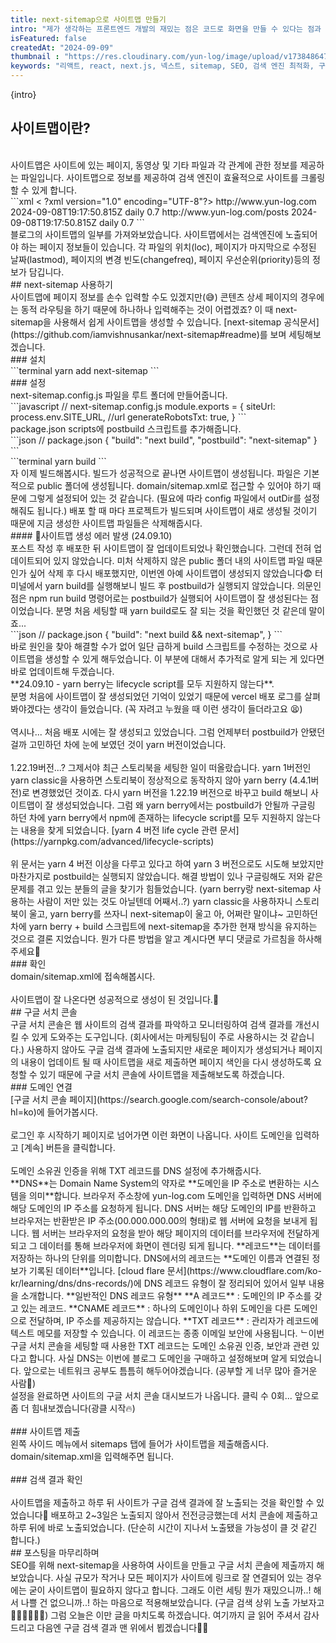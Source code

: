 ```yaml
---
title: next-sitemap으로 사이트맵 만들기
intro: "제가 생각하는 프론트엔드 개발의 재밌는 점은 코드로 화면을 만들 수 있다는 점과 만들어진 화면을 통해 사용자와 소통할 수 있다는 점입니다. 그렇기에 열심히 코드를 작성하여 배포했을때 많은 사용자와 만나게 될 것을 기대하게 됩니다. (아무도 안들어온다면 정말 아주 조금 속상할지도요...🥲) 그럼 어떻게 사용자를 사이트에 유입시킬 수 있을까요? 여러 마케팅 방법이 있겠지만 가장 비용이 들지 않는 방법은 구글, 네이버와 같은 검색 포털 사이트의 검색 결과에 잘 노출되게 하는 것입니다. 오늘은 검색 엔진이 우리 사이트의 정보를 잘 수집하여 검색 결과에 노출할 수 있도록 사이트맵을 만드는 과정을 소개해보겠습니다."
isFeatured: false
createdAt: "2024-09-09"
thumbnail : "https://res.cloudinary.com/yun-log/image/upload/v1738486471/8.next-sitemap/ixvphodgllzy1kio8efi.jpg"
keywords: "리액트, react, next.js, 넥스트, sitemap, SEO, 검색 엔진 최적화, 구글 서치 콘솔, next-sitemap"
---
```

<p>{intro}</p>
<Spacing size="lg" />

## 사이트맵이란?
<br/>
사이트맵은 사이트에 있는 페이지, 동영상 및 기타 파일과 각 관계에 관한 정보를 제공하는 파일입니다. 사이트맵으로 정보를 제공하여 검색 엔진이 효율적으로 사이트를 크롤링할 수 있게 합니다.
<br/>
```xml
< ?xml version="1.0" encoding="UTF-8"?>
  <urlset xmlns="http://www.sitemaps.org/schemas/sitemap/0.9" 
  xmlns:news="http://www.google.com/schemas/sitemap-news/0.9" 
  xmlns:xhtml="http://www.w3.org/1999/xhtml" 
  xmlns:mobile="http://www.google.com/schemas/sitemap-mobile/1.0" 
  xmlns:image="http://www.google.com/schemas/sitemap-image/1.1" 
  xmlns:video="http://www.google.com/schemas/sitemap-video/1.1">
    <url>
      <loc>http://www.yun-log.com</loc>
      <lastmod>2024-09-08T19:17:50.815Z</lastmod>
      <changefreq>daily</changefreq>
      <priority>0.7</priority>
    </url>
    <url>
      <loc>http://www.yun-log.com/posts</loc>
      <lastmod>2024-09-08T19:17:50.815Z</lastmod>
      <changefreq>daily</changefreq>
      <priority>0.7</priority>
    </url>
  </urlset>
```
<br/>
블로그의 사이트맵의 일부를 가져와보았습니다.
사이트맵에서는 검색엔진에 노출되어야 하는 페이지 정보들이 있습니다. 각 파일의 위치(loc), 페이지가 마지막으로 수정된 날짜(lastmod), 페이지의 변경 빈도(changefreq), 페이지 우선순위(priority)등의 정보가 담깁니다. 
<br/>
## next-sitemap 사용하기
<br/>
사이트맵에 페이지 정보를 손수 입력할 수도 있겠지만(😅) 콘텐츠 상세 페이지의 경우에는 동적 라우팅을 하기 때문에 하나하나 입력해주는 것이 어렵겠죠? 이 때 next-sitemap을 사용해서 쉽게 사이트맵을 생성할 수 있습니다. [next-sitemap 공식문서](https://github.com/iamvishnusankar/next-sitemap#readme)를 보며 세팅해보겠습니다.
<br/>
### 설치
<br/>
```terminal
yarn add next-sitemap
```
<br/>
### 설정
<br/>
next-sitemap.config.js 파일을 루트 폴더에 만들어줍니다.
<br/>
```javascript
// next-sitemap.config.js
module.exports = {
  siteUrl: process.env.SITE_URL, //url
  generateRobotsTxt: true, 
}
```
<br/>
package.json scripts에 postbuild 스크립트를 추가해줍니다. 
<br/>
```json
// package.json
{
  "build": "next build",
  "postbuild": "next-sitemap"
}
```
<br/>
```terminal
yarn build
```
<br/>
자 이제 빌드해봅시다. 빌드가 성공적으로 끝나면 사이트맵이 생성됩니다.
파일은 기본적으로 public 폴더에 생성됩니다. <HighlightText type="background" fontWeight={700}>domain/sitemap.xml</HighlightText>로 접근할 수 있어야 하기 때문에 그렇게 설정되어 있는 것 같습니다. (필요에 따라 config 파일에서 outDir를 설정해줘도 됩니다.)
배포 할 때 마다 프로젝트가 빌드되며 사이트맵이 새로 생성될 것이기 때문에 지금 생성한 사이트맵 파일들은 삭제해줍시다.
<br/>
#### 🚨사이트맵 생성 에러 발생 (24.09.10)
<br/>
포스트 작성 후 배포한 뒤 사이트맵이 잘 업데이트되었나 확인했습니다. 그런데 전혀 업데이트되어 있지 않았습니다. 미처 삭제하지 않은 public 폴더 내의 사이트맵 파일 때문인가 싶어 삭제 후 다시 배포했지만, 이번엔 아예 사이트맵이 생성되지 않았습니다😨 
터미널에서 yarn build를 실행해보니 빌드 후 postbuild가 실행되지 않았습니다. 의문인 점은 npm run build 명령어로는 postbuild가 실행되어 사이트맵이 잘 생성된다는 점이었습니다.
분명 처음 세팅할 때 yarn build로도 잘 되는 것을 확인했던 것 같은데 말이죠...
<br/>
```json
// package.json
{
  "build": "next build && next-sitemap",
}
```
<br/>
바로 원인을 찾아 해결할 수가 없어 일단 급하게 build 스크립트를 수정하는 것으로 사이트맵을 생성할 수 있게 해두었습니다.
이 부분에 대해서 추가적로 알게 되는 게 있다면 바로 업데이트해 두겠습니다.
<br/>
**24.09.10 - yarn berry는 lifecycle script를 모두 지원하지 않는다**.
<br/>
분명 처음에 사이트맵이 잘 생성되었던 기억이 있었기 때문에 vercel 배포 로그를 살펴봐야겠다는 생각이 들었습니다. (꼭 자려고 누웠을 때 이런 생각이 들더라고요 😫)
<br/>
<PostImage src="https://res.cloudinary.com/yun-log/image/upload/v1738486474/8.next-sitemap/jcmj2mej2rxrvyfykgl9.png" alt="vercel 배포 로그 - 사이트맵 생성 확인" width="905" height="254"/>
<br/>
역시나... 처음 배포 시에는 잘 생성되고 있었습니다. 그럼 언제부터 postbuild가 안됐던걸까 고민하던 차에 눈에 보였던 것이 yarn 버전이었습니다. 
<br/>
<PostImage src="https://res.cloudinary.com/yun-log/image/upload/v1738486467/8.next-sitemap/tyrelzkkx6zg6zxfsuvl.png" alt="vercel 배포 로그 - yarn 버전 확인" width="674" height="190"/>
<br/>
1.22.19버전...?
그제서야 최근 스토리북을 세팅한 일이 떠올랐습니다. yarn 1버전인 yarn classic을 사용하면 스토리북이 정상적으로 동작하지 않아 yarn berry (4.4.1버전)로 변경했었던 것이죠.
다시 yarn 버전을 1.22.19 버전으로 바꾸고 build 해보니 사이트맵이 잘 생성되었습니다.
그럼 왜 yarn berry에서는 postbuild가 안될까 구글링 하던 차에 yarn berry에서 npm에 존재하는 lifecycle script를 모두 지원하지 않는다는 내용을 찾게 되었습니다.
[yarn 4 버전 life cycle 관련 문서](https://yarnpkg.com/advanced/lifecycle-scripts)
<br/>
<PostImage src="https://res.cloudinary.com/yun-log/image/upload/v1738486477/8.next-sitemap/v4w1chdgmj5tj3ydydnm.png" alt="vercel 배포 로그 - yarn 버전 확인" width="948" height="418"/>
<br/>
위 문서는 yarn 4 버전 이상을 다루고 있다고 하여 yarn 3 버전으로도 시도해 보았지만 마찬가지로 postbuild는 실행되지 않았습니다.
해결 방법이 있나 구글링해도 저와 같은 문제를 겪고 있는 분들의 글을 찾기가 힘들었습니다. (yarn berry랑 next-sitemap 사용하는 사람이 저만 있는 것도 아닐텐데 어째서..?)
yarn classic을 사용하자니 스토리북이 울고, yarn berry를 쓰자니 next-sitemap이 울고 아, 어쩌란 말이냐~ 고민하던 차에 yarn berry + build 스크립트에 next-sitemap을 추가한 현재 방식을 유지하는 것으로 결론 지었습니다.
뭔가 다른 방법을 알고 계시다면 부디 댓글로 가르침을 하사해주세요🥹
<br/>
### 확인
<br/>
<HighlightText type="background" fontWeight={700}>domain/sitemap.xml</HighlightText>에 접속해봅시다.
<br/>
<PostImage src="https://res.cloudinary.com/yun-log/image/upload/v1738486464/8.next-sitemap/s639ydv9t8ignggl0xg6.png" alt="블로그 사이트맵" width="847" height="222" caption="not 어쩌구 하면 일단 심장 뛰는 사람... XML 파일에 스타일 정보가 없어 문서의 내용만 트리 형태로 보여준다고 합니다."/>
<br/>
사이트맵이 잘 나온다면 성공적으로 생성이 된 것입니다.🥳
<br/>
## 구글 서치 콘솔
<br/>
구글 서치 콘솔은 웹 사이트의 검색 결과를 파악하고 모니터링하여 검색 결과를 개선시킬 수 있게 도와주는 도구입니다. (회사에서는 마케팅팀이 주로 사용하시는 것 같습니다.)
사용하지 않아도 구글 검색 결과에 노출되지만 새로운 페이지가 생성되거나 페이지의 내용이 업데이트 될 때 사이트맵을 새로 제출하면 페이지 색인을 다시 생성하도록 요청할 수 있기 때문에 구글 서치 콘솔에 사이트맵을 제출해보도록 하겠습니다.
<br/>
### 도메인 연결
<br/>
[구글 서치 콘솔 페이지](https://search.google.com/search-console/about?hl=ko)에 들어가봅시다. 
<br/>
<PostImage src="https://res.cloudinary.com/yun-log/image/upload/v1738486475/8.next-sitemap/ss3nrgio3vs4kxhm1bu5.png" alt="구글 서치 콘솔 시작하기" width="853" height="718"/>
<br/>
로그인 후 시작하기 페이지로 넘어가면 이런 화면이 나옵니다.
사이트 도메인을 입력하고 [계속] 버튼을 클릭합니다. 
<br/>
<PostImage src="https://res.cloudinary.com/yun-log/image/upload/v1738486465/8.next-sitemap/xwrgksaz65ua3rhdcbve.png" alt="DNS 설정" width="760" height="706"/>
<br/>
도메인 소유권 인증을 위해 TXT 레코드를 DNS 설정에 추가해줍시다.
<br/>
<Callout icon="❓" title="DNS와 레코드">
**DNS**는 Domain Name System의 약자로 **도메인을 IP 주소로 변환하는 시스템을 의미**합니다.
브라우저 주소창에 yun-log.com 도메인을 입력하면 DNS 서버에 해당 도메인의 IP 주소를 요청하게 됩니다. DNS 서버는 해당 도메인의 IP를 반환하고 브라우저는 반환받은 IP 주소(00.000.000.00의 형태)로 웹 서버에 요청을 보내게 됩니다. 웹 서버는 브라우저의 요청을 받아 해당 페이지의 데이터를 브라우저에 전달하게 되고 그 데이터를 통해 브라우저에 화면이 렌더링 되게 됩니다.  
**레코드**는 데이터를 저장하는 하나의 단위를 의미합니다.
DNS에서의 레코드는 **도메인 이름과 연결된 정보가 기록된 데이터**입니다.
[cloud flare 문서](https://www.cloudflare.com/ko-kr/learning/dns/dns-records/)에 DNS 레코드 유형이 잘 정리되어 있어서 일부 내용을 소개합니다.  
**일반적인 DNS 레코드 유형**  
**A 레코드** : 도메인의 IP 주소를 갖고 있는 레코드.
**CNAME 레코드** : 하나의 도메인이나 하위 도메인을 다른 도메인으로 전달하며, IP 주소를 제공하지는 않습니다.
**TXT 레코드** : 관리자가 레코드에 텍스트 메모를 저장할 수 있습니다. 이 레코드는 종종 이메일 보안에 사용됩니다. 
ᄂ이번 구글 서치 콘솔을 세팅할 때 사용한 TXT 레코드는 도메인 소유권 인증, 보안과 관련 있다고 합니다.      
사실 DNS는 이번에 블로그 도메인을 구매하고 설정해보며 알게 되었습니다. 앞으로는 네트워크 공부도 틈틈히 해두어야겠습니다.     
(공부할 게 너무 많아 즐거운 사람🤥)
</Callout>
<br/>
설정을 완료하면 사이트의 구글 서치 콘솔 대시보드가 나옵니다. 클릭 수 0회... 앞으로 좀 더 힘내보겠습니다(광클 시작🔥)
<br/>
<PostImage src="https://res.cloudinary.com/yun-log/image/upload/v1738486465/8.next-sitemap/xwrgksaz65ua3rhdcbve.png" alt="구글 서치 콘솔 대시보드" width="902" height="462"/>
<br/>
### 사이트맵 제출
<br/>
왼쪽 사이드 메뉴에서 sitemaps 탭에 들어가 사이트맵을 제출해줍시다.  <HighlightText type="background" fontWeight={700}>domain/sitemap.xml</HighlightText>을 입력해주면 됩니다.
<br/>
<PostImage src="https://res.cloudinary.com/yun-log/image/upload/v1738486470/8.next-sitemap/plyy1ugpeztdhnkyckmf.png" alt="구글 서치 콘솔 대시보드" width="842" height="456"/>
<br/>
### 검색 결과 확인
<br/>
<PostImage src="https://res.cloudinary.com/yun-log/image/upload/v1738486472/8.next-sitemap/pfhcir7manvhsodr8bux.png" alt="검색 결과" width="842" height="277" />
<br/>
사이트맵을 제출하고 하루 뒤 사이트가 구글 검색 결과에 잘 노출되는 것을 확인할 수 있었습니다🎉 
배포하고 2~3일은 노출되지 않아서 전전긍긍했는데 서치 콘솔에 제출하고 하루 뒤에 바로 노출되었습니다. (단순히 시간이 지나서 노출됐을 가능성이 클 것 같긴 합니다.)
<br/>
## 포스팅을 마무리하며
<br/>
SEO를 위해 next-sitemap을 사용하여 사이트을 만들고 구글 서치 콘솔에 제출까지 해보았습니다. 사실 규모가 작거나 모든 페이지가 사이트에 링크로 잘 연결되어 있는 경우에는 굳이 사이트맵이 필요하지 않다고 합니다. 그래도 이런 세팅 뭔가 재밌으니까..! 해서 나쁠 건 없으니까..! 하는 마음으로 적용해보았습니다. (구글 검색 상위 노출 가보자고 🏃‍♀️🏃‍♀️🏃‍♀️) 그럼 오늘은 이만 글을 마치도록 하겠습니다. 여기까지 글 읽어 주셔서 감사드리고 다음엔 구글 검색 결과 맨 위에서 뵙겠습니다👋👋